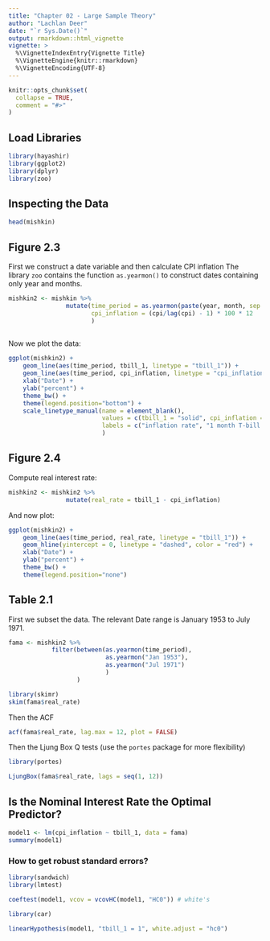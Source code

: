 ```yaml
---
title: "Chapter 02 - Large Sample Theory"
author: "Lachlan Deer"
date: "`r Sys.Date()`"
output: rmarkdown::html_vignette
vignette: >
  %\VignetteIndexEntry{Vignette Title}
  %\VignetteEngine{knitr::rmarkdown}
  %\VignetteEncoding{UTF-8}
---
```


```r
knitr::opts_chunk$set(
  collapse = TRUE,
  comment = "#>"
)
```

## Load Libraries
```r
library(hayashir)
library(ggplot2)
library(dplyr)
library(zoo)
```


## Inspecting the Data

```r
head(mishkin)
```


## Figure 2.3
First we construct a date variable and then calculate CPI inflation
The library `zoo` contains the function `as.yearmon()` 
    to construct dates containing only year and months.
```r

mishkin2 <- mishkin %>%
                mutate(time_period = as.yearmon(paste(year, month, sep = "-")),
                       cpi_inflation = (cpi/lag(cpi) - 1) * 100 * 12
                       )
                

```

Now we plot the data:

```r
ggplot(mishkin2) +
    geom_line(aes(time_period, tbill_1, linetype = "tbill_1")) +
    geom_line(aes(time_period, cpi_inflation, linetype = "cpi_inflation")) +
    xlab("Date") +
    ylab("percent") +
    theme_bw() + 
    theme(legend.position="bottom") +
    scale_linetype_manual(name = element_blank(), 
                          values = c(tbill_1 = "solid", cpi_inflation = "dotted"),
                          labels = c("inflation rate", "1 month T-bill rate")
                          )
```

## Figure 2.4

Compute real interest rate:
```r
mishkin2 <- mishkin2 %>%
                mutate(real_rate = tbill_1 - cpi_inflation)

```

And now plot:
```r
ggplot(mishkin2) +
    geom_line(aes(time_period, real_rate, linetype = "tbill_1")) +
    geom_hline(yintercept = 0, linetype = "dashed", color = "red") +
    xlab("Date") +
    ylab("percent") +
    theme_bw() + 
    theme(legend.position="none")
```

## Table 2.1
First we subset the data.
The relevant Date range is January 1953 to July 1971.

```r
fama <- mishkin2 %>%
            filter(between(as.yearmon(time_period), 
                           as.yearmon("Jan 1953"), 
                           as.yearmon("Jul 1971")
                           )
                   )

```

```r
library(skimr)
skim(fama$real_rate)
```
Then the ACF
```r
acf(fama$real_rate, lag.max = 12, plot = FALSE)
```

Then the Ljung Box Q tests (use the `portes` package for more flexibility)

```r
library(portes)
```

```r
LjungBox(fama$real_rate, lags = seq(1, 12))
```

## Is the Nominal Interest Rate the Optimal Predictor?

```r
model1 <- lm(cpi_inflation ~ tbill_1, data = fama)
summary(model1)
```

### How to get robust standard errors?

```r
library(sandwich)
library(lmtest)

coeftest(model1, vcov = vcovHC(model1, "HC0")) # white's
```


```r
library(car)

linearHypothesis(model1, "tbill_1 = 1", white.adjust = "hc0")
```
